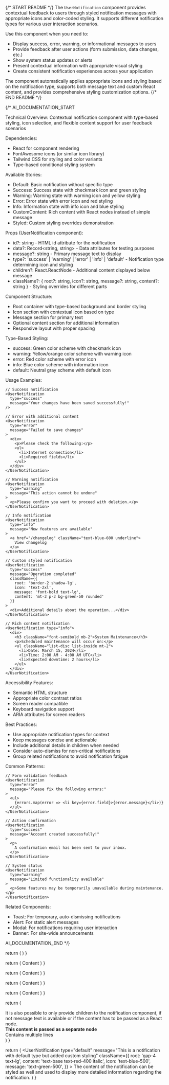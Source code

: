 
{/* START README */}
The `UserNotification` component provides contextual feedback to users through styled notification messages with appropriate icons and color-coded styling. It supports different notification types for various user interaction scenarios.

Use this component when you need to:
- Display success, error, warning, or informational messages to users
- Provide feedback after user actions (form submission, data changes, etc.)
- Show system status updates or alerts
- Present contextual information with appropriate visual styling
- Create consistent notification experiences across your application

The component automatically applies appropriate icons and styling based on the notification type, supports both message text and custom React content, and provides comprehensive styling customization options.
{/* END README */}

{/*
AI_DOCUMENTATION_START

Technical Overview: Contextual notification component with type-based styling, icon selection, and flexible content support for user feedback scenarios

Dependencies:
- React for component rendering
- FontAwesome icons (or similar icon library)
- Tailwind CSS for styling and color variants
- Type-based conditional styling system

Available Stories:
- Default: Basic notification without specific type
- Success: Success state with checkmark icon and green styling
- Warning: Warning state with warning icon and yellow styling  
- Error: Error state with error icon and red styling
- Info: Information state with info icon and blue styling
- CustomContent: Rich content with React nodes instead of simple message
- Styled: Custom styling overrides demonstration

Props (UserNotification component):
- id?: string - HTML id attribute for the notification
- data?: Record<string, string> - Data attributes for testing purposes
- message?: string - Primary message text to display
- type?: 'success' | 'warning' | 'error' | 'info' | 'default' - Notification type determining icon and styling
- children?: React.ReactNode - Additional content displayed below message
- className?: {
    root?: string,
    icon?: string,
    message?: string,
    content?: string
  } - Styling overrides for different parts

Component Structure:
- Root container with type-based background and border styling
- Icon section with contextual icon based on type
- Message section for primary text
- Optional content section for additional information
- Responsive layout with proper spacing

Type-Based Styling:
- success: Green color scheme with checkmark icon
- warning: Yellow/orange color scheme with warning icon
- error: Red color scheme with error icon
- info: Blue color scheme with information icon
- default: Neutral gray scheme with default icon

Usage Examples:
```tsx
// Success notification
<UserNotification 
  type="success" 
  message="Your changes have been saved successfully!" 
/>

// Error with additional content
<UserNotification 
  type="error" 
  message="Failed to save changes"
>
  <div>
    <p>Please check the following:</p>
    <ul>
      <li>Internet connection</li>
      <li>Required fields</li>
    </ul>
  </div>
</UserNotification>

// Warning notification
<UserNotification 
  type="warning" 
  message="This action cannot be undone"
>
  <p>Please confirm you want to proceed with deletion.</p>
</UserNotification>

// Info notification
<UserNotification 
  type="info" 
  message="New features are available"
>
  <a href="/changelog" className="text-blue-600 underline">
    View changelog
  </a>
</UserNotification>

// Custom styled notification
<UserNotification 
  type="success"
  message="Operation completed"
  className={{
    root: 'border-2 shadow-lg',
    icon: 'text-2xl',
    message: 'font-bold text-lg',
    content: 'mt-3 p-3 bg-green-50 rounded'
  }}
>
  <div>Additional details about the operation...</div>
</UserNotification>

// Rich content notification
<UserNotification type="info">
  <div>
    <h3 className="font-semibold mb-2">System Maintenance</h3>
    <p>Scheduled maintenance will occur on:</p>
    <ul className="list-disc list-inside mt-2">
      <li>Date: March 15, 2024</li>
      <li>Time: 2:00 AM - 4:00 AM UTC</li>
      <li>Expected downtime: 2 hours</li>
    </ul>
  </div>
</UserNotification>
```

Accessibility Features:
- Semantic HTML structure
- Appropriate color contrast ratios
- Screen reader compatible
- Keyboard navigation support
- ARIA attributes for screen readers

Best Practices:
- Use appropriate notification types for context
- Keep messages concise and actionable
- Include additional details in children when needed
- Consider auto-dismiss for non-critical notifications
- Group related notifications to avoid notification fatigue

Common Patterns:
```tsx
// Form validation feedback
<UserNotification 
  type="error" 
  message="Please fix the following errors:"
>
  <ul>
    {errors.map(error => <li key={error.field}>{error.message}</li>)}
  </ul>
</UserNotification>

// Action confirmation
<UserNotification 
  type="success" 
  message="Account created successfully!"
>
  <p>
    A confirmation email has been sent to your inbox.
  </p>
</UserNotification>

// System status
<UserNotification 
  type="warning" 
  message="Limited functionality available"
>
  <p>Some features may be temporarily unavailable during maintenance.</p>
</UserNotification>
```

Related Components:
- Toast: For temporary, auto-dismissing notifications
- Alert: For static alert messages
- Modal: For notifications requiring user interaction
- Banner: For site-wide announcements

AI_DOCUMENTATION_END
*/}

  return (
    <UserNotification message="This is the default notif style when the provided type is not 'success', 'error', or 'info'" />
  )
}

  return (
    <UserNotification
      type="success"
      message="You have been registered successfully"
    >
      Content
    </UserNotification>
  )
}

  return (
    <UserNotification
      type="warning"
      message="You are about to create a new account with a different email address."
    >
      Content
    </UserNotification>
  )
}

  return (
    <UserNotification
      type="error"
      message="An error occurred during registration"
    >
      Content
    </UserNotification>
  )
}

  return (
    <UserNotification
      type="info"
      message="There are five more places available"
    >
      Content
    </UserNotification>
  )
}

  return (
    <div>
      <div>
        It is also possible to only provide children to the notification
        component, if not message text is available or if the content has to be
        passed as a React node.
      </div>
      <UserNotification type="info">
        <div>
          <strong>This content is passed as a separate node</strong>
          <div>Contains multiple lines</div>
        </div>
      </UserNotification>
    </div>
  )
}

  return (
    <UserNotification
      type="default"
      message="This is a notification with default type but added custom styling"
      className={{
        root: 'gap-4 text-lg',
        content: 'text-base text-red-400 italic',
        icon: 'text-blue-500',
        message: 'text-green-500',
      }}
    >
      The content of the notification can be styled as well and used to display
      more detailed information regarding the notification.
    </UserNotification>
  )
}
